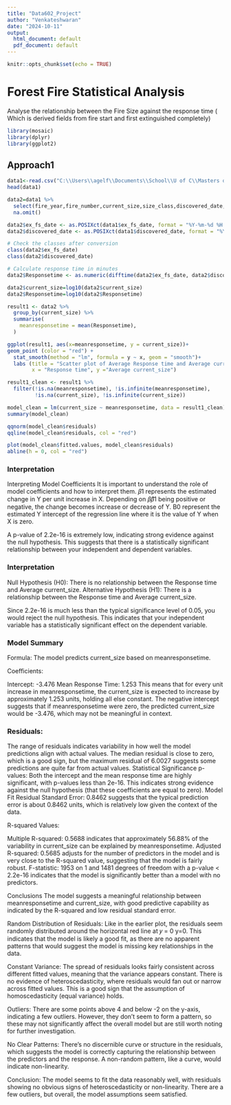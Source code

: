 ---
title: "Data602_Project"
author: "Venkateshwaran"
date: "2024-10-11"
output:
  html_document: default
  pdf_document: default
---

```{r setup, include=FALSE}
knitr::opts_chunk$set(echo = TRUE)
```

# Forest Fire Statistical Analysis

Analyse the relationship between the Fire Size against the response time ( Which is derived fields from fire start and first extinguished completely) 

```{r}
library(mosaic)
library(dplyr)
library(ggplot2)
```

## Approach1


```{r}
data1<-read.csv("C:\\Users\\agelf\\Documents\\School\\U of C\\Masters of Data Science and Analytics\\Data 602\\Group Assignment\\fp-historical-wildfire-data-2006-2023.csv",na.strings=c("","NA"))
head(data1)
```

```{r}
data2=data1 %>%
  select(fire_year,fire_number,current_size,size_class,discovered_date,ex_fs_date,fire_spread_rate) %>%
  na.omit()
```


```{r}
data2$ex_fs_date <- as.POSIXct(data1$ex_fs_date, format = "%Y-%m-%d %H:%M", tz = "America/Edmonton")
data2$discovered_date <- as.POSIXct(data1$discovered_date, format = "%Y-%m-%d %H:%M", tz = "America/Edmonton")

# Check the classes after conversion
class(data2$ex_fs_date)
class(data2$discovered_date)

# Calculate response time in minutes
data2$Responsetime <- as.numeric(difftime(data2$ex_fs_date, data2$discovered_date, units = "mins"))

```
```{r}
data2$current_size=log10(data2$current_size)
data2$Responsetime=log10(data2$Responsetime)

result1 <- data2 %>%
  group_by(current_size) %>%
  summarise(
    meanresponsetime = mean(Responsetime),
  )

ggplot(result1, aes(x=meanresponsetime, y = current_size))+
geom_point (color = "red") +
  stat_smooth(method = "lm", formula = y ~ x, geom = "smooth")+
  labs (title = "Scatter plot of Average Response time and Average current_size",
        x = "Response time", y ="Average current_size")

result1_clean <- result1 %>%
  filter(!is.na(meanresponsetime), !is.infinite(meanresponsetime),
         !is.na(current_size), !is.infinite(current_size))

model_clean = lm(current_size ~ meanresponsetime, data = result1_clean)
summary(model_clean)

qqnorm(model_clean$residuals)
qqline(model_clean$residuals, col = "red")

plot(model_clean$fitted.values, model_clean$residuals)
abline(h = 0, col = "red")

```


### Interpretation

Interpreting Model Coefficients
It is important to understand the role of model coefficients and how to interpret them.
𝛽1 represents the estimated change in Y per unit increase in X. 
Depending on 𝛽𝛽̂1 being positive or negative, the change becomes increase or decrease of Y.
B0 represent the estimated Y intercept of the regression line where it is the value of Y when X is zero.



A p-value of 2.2e-16  is extremely low, indicating strong evidence against the null hypothesis. This suggests that there is a statistically significant relationship between your independent and dependent variables.

### Interpretation
Null Hypothesis (H0): There is no relationship between the Response time and Average current_size.
Alternative Hypothesis (H1): There is a relationship between the Response time and Average current_size.

Since 2.2e-16  is much less than the typical significance level of 0.05, you would reject the null hypothesis. This indicates that your independent variable has a statistically significant effect on the dependent variable.


### Model Summary
Formula: The model predicts current_size based on meanresponsetime.

Coefficients:

Intercept: -3.476
Mean Response Time: 1.253
This means that for every unit increase in meanresponsetime, the current_size is expected to increase by approximately 1.253 units, holding all else constant. The negative intercept suggests that if meanresponsetime were zero, the predicted current_size would be -3.476, which may not be meaningful in context.

### Residuals:

The range of residuals indicates variability in how well the model predictions align with actual values. The median residual is close to zero, which is a good sign, but the maximum residual of 6.0027 suggests some predictions are quite far from actual values.
Statistical Significance
p-values: Both the intercept and the mean response time are highly significant, with p-values less than 2e-16. This indicates strong evidence against the null hypothesis (that these coefficients are equal to zero).
Model Fit
Residual Standard Error: 0.8462 suggests that the typical prediction error is about 0.8462 units, which is relatively low given the context of the data.

R-squared Values:

Multiple R-squared: 0.5688 indicates that approximately 56.88% of the variability in current_size can be explained by meanresponsetime.
Adjusted R-squared: 0.5685 adjusts for the number of predictors in the model and is very close to the R-squared value, suggesting that the model is fairly robust.
F-statistic: 1953 on 1 and 1481 degrees of freedom with a p-value < 2.2e-16 indicates that the model is significantly better than a model with no predictors.

Conclusions
The model suggests a meaningful relationship between meanresponsetime and current_size, with good predictive capability as indicated by the R-squared and low residual standard error.








Random Distribution of Residuals: Like in the earlier plot, the residuals seem randomly distributed around the horizontal red line at 
𝑦
=
0
y=0. This indicates that the model is likely a good fit, as there are no apparent patterns that would suggest the model is missing key relationships in the data.

Constant Variance: The spread of residuals looks fairly consistent across different fitted values, meaning that the variance appears constant. There is no evidence of heteroscedasticity, where residuals would fan out or narrow across fitted values. This is a good sign that the assumption of homoscedasticity (equal variance) holds.

Outliers: There are some points above 4 and below -2 on the y-axis, indicating a few outliers. However, they don’t seem to form a pattern, so these may not significantly affect the overall model but are still worth noting for further investigation.

No Clear Patterns: There’s no discernible curve or structure in the residuals, which suggests the model is correctly capturing the relationship between the predictors and the response. A non-random pattern, like a curve, would indicate non-linearity.

Conclusion:
The model seems to fit the data reasonably well, with residuals showing no obvious signs of heteroscedasticity or non-linearity. There are a few outliers, but overall, the model assumptions seem satisfied.




